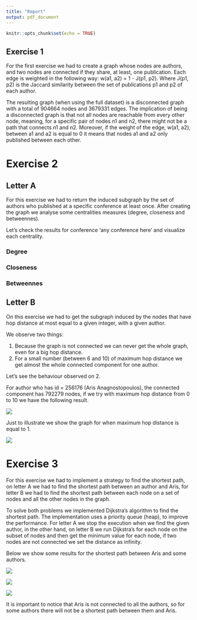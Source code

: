```yaml
---
title: "Report"
output: pdf_document
---
```


```r
knitr::opts_chunk$set(echo = TRUE)
```

## Exercise 1

For the first exercise we had to create a graph whose nodes are authors, and two nodes are connected if they share, at least, one publication. Each edge is weighted in the following way: w(a1, a2) = 1 - J(p1, p2). Where J(p1, p2) is the Jaccard similarity between the set of publications p1 and p2 of each author.

The resulting graph (when using the full dataset) is a disconnected graph with a total of 904664 nodes and 3679331 edges. The implication of being a disconnected graph is that not all nodes are reachable from every other node, meaning, for a specific pair of nodes n1 and n2, there might not be a path that connects n1 and n2. Moreover, if the weight of the edge, w(a1, a2), between a1 and a2 is equal to 0 it means that nodes a1 and a2 only published between each other.

# Exercise 2

## Letter A

For this exercise we had to return the induced subgraph by the set of authors who published at a specific conference at least once. After creating the graph we analyse some centralities measures (degree, closeness and betweennes).

Let's check the results for conference 'any conference here' and visualize each centrality.

### Degree

### Closeness

### Betweennes 

## Letter B

On this exercise we had to get the subgraph induced by the nodes that have hop distance at most equal to a given integer, with a given author.

We observe two things:
    
1. Because the graph is not connected we can never get the whole graph, even for a big hop distance.
2. For a small number (between 6 and 10) of maximum hop distance we get almost the whole connected component for one author.

Let's see the behaviour observed on 2.

For author who has id = 256176 (Aris Anagnostopoulos), the connected component has 792279 nodes, if we try with maximum hop distance from 0 to 10 we have the following result.

![](plots/2_b_percentage_component.png)

Just to illustrate we show the graph for when maximum hop distance is equal to 1.

![](plots/2_b_aris_subgraph.png)

# Exercise 3

For this exercise we had to implement a strategy to find the shortest path, on letter A we had to find the shortest path between an author and Aris, for letter B we had to find the shortest path between each node on a set of nodes and all the other nodes in the graph.

To solve both problems we implemented Dijkstra's algorithm to find the shortest path. The implementation uses a priority queue (heap), to improve the performance. For letter A we stop the execution when we find the given author, in the other hand, on letter B we run Dijkstra's for each node on the subset of nodes and then get the minimum value for each node, if two nodes are not connected we set the distance as infinity.

Below we show some results for the shortest path between Aris and some authors.

![](plots/3_a_arisdistance1.png)

![](plots/3_a_arisdistance2.png)

![](plots/3_a_arisdistance3.png)

It is important to notice that Aris is not connected to all the authors, so for some authors there will not be a shortest path between them and Aris.